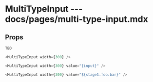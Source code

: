 # MultiTypeInput --- docs/pages/multi-type-input.mdx

## Props

```js
TBD
```

```js live=true
<MultiTypeInput width={300} />
```

```js live=true
<MultiTypeInput width={300} value="{input}" />
```

```js live=true
<MultiTypeInput width={300} value="${stage1.foo.bar}" />
```

